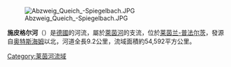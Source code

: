 {{noteTA|G1=德国地名|G2=单位}}
[[Image:Abzweig_Queich_-Spiegelbach.JPG|right]]

'''施皮格尔河'''（{{lang-de|Spiegelbach}}）是[[德國|德國]]的河流，屬於[[萊茵河|萊茵河]]的支流，位於[[莱茵兰-普法尔茨|莱茵兰-普法尔茨]]，發源自[[奥特斯海姆|奥特斯海姆]]以北，河道全長9.2公里，流域面積約54,592平方公里。

{{Germany-geo-stub}}
[[Category:莱茵河流域|Category:莱茵河流域]]
